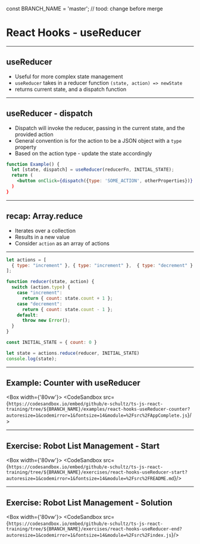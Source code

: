
const BRANCH_NAME = 'master'; // tood: change before merge


# React Hooks - useReducer

---

## useReducer 

* Useful for more complex state management 
* `useReducer` takes in a reducer function `(state, action) => newState`
* returns current state, and a dispatch function 

---

## useReducer - dispatch 

* Dispatch will invoke the reducer, passing in the current state, and the provided action
* General convention is for the action to be a JSON object with a `type` property
* Based on the action type - update the state accordingly 

```jsx
function Example() {
  let [state, dispatch] = useReducer(reducerFn, INITIAL_STATE);
  return (
    <button onClick={dispatch({type: 'SOME_ACTION', otherProperties})}
  )
}
```

---

## recap: Array.reduce 

* Iterates over a collection
* Results in a new value 
* Consider `action` as an array of actions 

---


```javascript Example: Reduce to Manage a Counter
let actions = [
  { type: "increment" }, { type: "increment" },  { type: "decrement" }
];

function reducer(state, action) {
  switch (action.type) {
    case "increment":
      return { count: state.count + 1 };
    case "decrement":
      return { count: state.count - 1 };
    default:
      throw new Error();
  }
}

const INITIAL_STATE = { count: 0 }

let state = actions.reduce(reducer, INITIAL_STATE)
console.log(state);

```

---

## Example: Counter with useReducer

<Box width={'80vw'}>
    <CodeSandbox src={`https://codesandbox.io/embed/github/e-schultz/ts-js-react-training/tree/${BRANCH_NAME}/examples/react-hooks-useReducer-counter?autoresize=1&codemirror=1&fontsize=14&module=%2Fsrc%2FAppComplete.js`}/>
</Box>

---

## Exercise: Robot List Management - Start

<Box width={'80vw'}>
    <CodeSandbox src={`https://codesandbox.io/embed/github/e-schultz/ts-js-react-training/tree/${BRANCH_NAME}/exercises/react-hooks-useReducer-start?autoresize=1&codemirror=1&fontsize=14&module=%2Fsrc%2FREADME.md`}/>
</Box>

---

## Exercise: Robot List Management - Solution

<Box width={'80vw'}>
    <CodeSandbox src={`https://codesandbox.io/embed/github/e-schultz/ts-js-react-training/tree/${BRANCH_NAME}/exercises/react-hooks-useReducer-end?autoresize=1&codemirror=1&fontsize=14&module=%2Fsrc%2Findex.js`}/>
</Box>